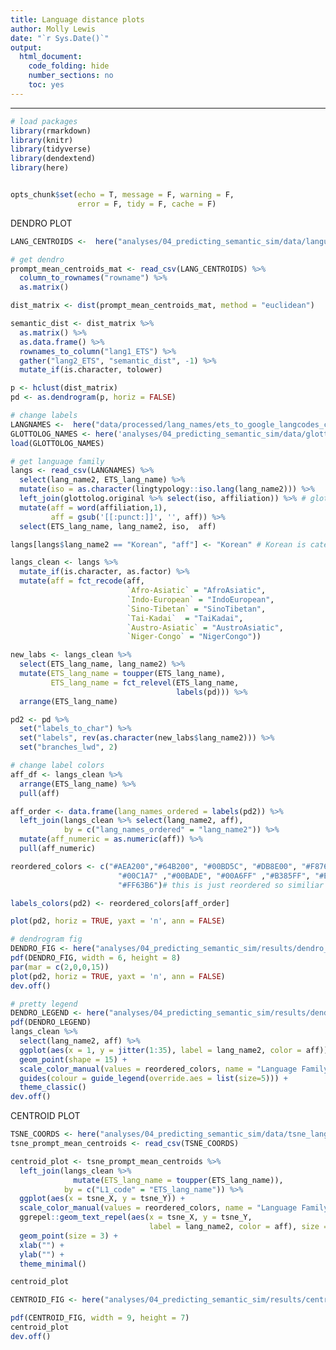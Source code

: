 ```yaml
---
title: Language distance plots
author: Molly Lewis 
date: "`r Sys.Date()`"
output: 
  html_document:
    code_folding: hide
    number_sections: no
    toc: yes
---
```

  
******

```r

# load packages
library(rmarkdown)
library(knitr)
library(tidyverse)
library(dendextend)
library(here)


opts_chunk$set(echo = T, message = F, warning = F, 
               error = F, tidy = F, cache = F)
```


DENDRO PLOT
```r
LANG_CENTROIDS <-  here("analyses/04_predicting_semantic_sim/data/language_semantics_centroids.csv") 

# get dendro
prompt_mean_centroids_mat <- read_csv(LANG_CENTROIDS) %>%
  column_to_rownames("rowname") %>%
  as.matrix()

dist_matrix <- dist(prompt_mean_centroids_mat, method = "euclidean")

semantic_dist <- dist_matrix %>% 
  as.matrix() %>%
  as.data.frame() %>%
  rownames_to_column("lang1_ETS") %>%
  gather("lang2_ETS", "semantic_dist", -1) %>%
  mutate_if(is.character, tolower)

p <- hclust(dist_matrix)
pd <- as.dendrogram(p, horiz = FALSE)

# change labels
LANGNAMES <-  here("data/processed/lang_names/ets_to_google_langcodes_complete.csv")
GLOTTOLOG_NAMES <- here('analyses/04_predicting_semantic_sim/data/glottolog.original.RData')# from olld version of lingtypology package
load(GLOTTOLOG_NAMES)

# get language family 
langs <- read_csv(LANGNAMES) %>%
  select(lang_name2, ETS_lang_name) %>%
  mutate(iso = as.character(lingtypology::iso.lang(lang_name2))) %>%
  left_join(glottolog.original %>% select(iso, affiliation)) %>% # glottolog 2.7
  mutate(aff = word(affiliation,1),
         aff = gsub('[[:punct:]]', '', aff)) %>%
  select(ETS_lang_name, lang_name2, iso,  aff)

langs[langs$lang_name2 == "Korean", "aff"] <- "Korean" # Korean is categorized as "language isolate"; 

langs_clean <- langs %>%
  mutate_if(is.character, as.factor) %>%
  mutate(aff = fct_recode(aff, 
                          `Afro-Asiatic` = "AfroAsiatic", 
                          `Indo-European` = "IndoEuropean",
                          `Sino-Tibetan` = "SinoTibetan",
                          `Tai-Kadai`  = "TaiKadai",
                          `Austro-Asiatic` = "AustroAsiatic",
                          `Niger-Congo` = "NigerCongo"))

new_labs <- langs_clean %>% 
  select(ETS_lang_name, lang_name2) %>%
  mutate(ETS_lang_name = toupper(ETS_lang_name),
         ETS_lang_name = fct_relevel(ETS_lang_name, 
                                     labels(pd))) %>%
  arrange(ETS_lang_name)

pd2 <- pd %>% 
  set("labels_to_char") %>% 
  set("labels", rev(as.character(new_labs$lang_name2))) %>%
  set("branches_lwd", 2)

# change label colors
aff_df <- langs_clean %>%
  arrange(ETS_lang_name) %>% 
  pull(aff) 

aff_order <- data.frame(lang_names_ordered = labels(pd2)) %>%
  left_join(langs_clean %>% select(lang_name2, aff), 
            by = c("lang_names_ordered" = "lang_name2")) %>%
  mutate(aff_numeric = as.numeric(aff)) %>%
  pull(aff_numeric)

reordered_colors <- c("#AEA200","#64B200", "#00BD5C", "#DB8E00", "#F8766D", 
                        "#00C1A7" ,"#00BADE", "#00A6FF" ,"#B385FF", "#EF67EB",
                        "#FF63B6")# this is just reordered so similiar colors aren't next to eachother on the dendro

labels_colors(pd2) <- reordered_colors[aff_order] 

plot(pd2, horiz = TRUE, yaxt = 'n', ann = FALSE)
```

```r
# dendrogram fig
DENDRO_FIG <- here("analyses/04_predicting_semantic_sim/results/dendro_fig.pdf")
pdf(DENDRO_FIG, width = 6, height = 8)
par(mar = c(2,0,0,15))
plot(pd2, horiz = TRUE, yaxt = 'n', ann = FALSE)
dev.off()

# pretty legend
DENDRO_LEGEND <- here("analyses/04_predicting_semantic_sim/results/dendro_legend.pdf")
pdf(DENDRO_LEGEND)
langs_clean %>%
  select(lang_name2, aff) %>%
  ggplot(aes(x = 1, y = jitter(1:35), label = lang_name2, color = aff)) +
  geom_point(shape = 15) +
  scale_color_manual(values = reordered_colors, name = "Language Family") +
  guides(colour = guide_legend(override.aes = list(size=5))) +
  theme_classic()
dev.off()
```

CENTROID PLOT
```r
TSNE_COORDS <- here("analyses/04_predicting_semantic_sim/data/tsne_language_coordinates.csv")
tsne_prompt_mean_centroids <- read_csv(TSNE_COORDS)

centroid_plot <- tsne_prompt_mean_centroids %>%
  left_join(langs_clean %>% 
              mutate(ETS_lang_name = toupper(ETS_lang_name)), 
            by = c("L1_code" = "ETS_lang_name")) %>%
  ggplot(aes(x = tsne_X, y = tsne_Y)) +
  scale_color_manual(values = reordered_colors, name = "Language Family") +
  ggrepel::geom_text_repel(aes(x = tsne_X, y = tsne_Y, 
                               label = lang_name2, color = aff), size = 6) +
  geom_point(size = 3) +
  xlab("") +
  ylab("") +
  theme_minimal()  

centroid_plot
```

```r
CENTROID_FIG <- here("analyses/04_predicting_semantic_sim/results/centroid_fig.pdf")

pdf(CENTROID_FIG, width = 9, height = 7)
centroid_plot
dev.off()
```
